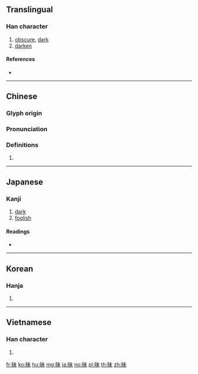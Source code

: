 {{also|味}}
==Translingual==

===Han character===
{{Han char|rn=72|rad=日|as=05|sn=9|four=65090|canj=AJD|ids=⿰日未}}

# [[obscure]], [[dark]]
# [[darken]]

====References====
* {{Han ref|kx=0493.120|dkj=13846|dj=0857.010|hdz=21497.010|uh=6627|ud=26151|bh=AC4E|bd=44110}}

----

==Chinese==
{{zh-forms}}

===Glyph origin===
{{Han etym}}

===Pronunciation===
{{zh-pron
|m=mèi
|c=mui6
|mc=y
|oc=y
|ma=
|cat=a,v
}}

===Definitions===
{{zh-hanzi}}

# {{rfdef|lang=zh}}

----

==Japanese==

===Kanji===
{{ja-kanji|grade=c|rs=日05}}

# [[dark]]
# [[foolish]]

====Readings====
* {{ja-readings|goon=[[まい]] (''mai'')|kanon=[[ばい]] (''bai'')|kun=[[くらい]] ([[昧い]], ''kurai''), [[むさぼる]] ([[昧る]], ''musaboru'')}}

----

==Korean==

===Hanja===
{{ko-hanja|hangeul=매|eumhun=|rv=mae|mr=mae|y=may}}

# {{defn|lang=ko|sort=日05}}

----

==Vietnamese==

===Han character===
{{vi-hantu|[[muội]], [[mội]]|rs=日05}}

# {{defn|lang=vi|sort=日05}}

[[fr:昧]]
[[ko:昧]]
[[hu:昧]]
[[mg:昧]]
[[ja:昧]]
[[no:昧]]
[[pl:昧]]
[[th:昧]]
[[zh:昧]]